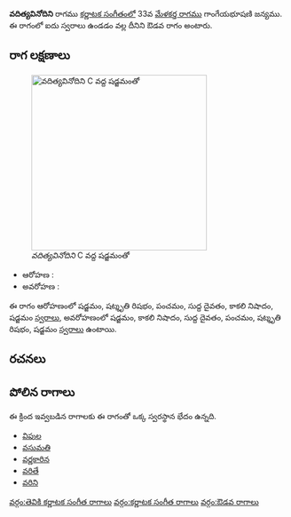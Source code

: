 {{Infobox ragam
	| name          	= వదిత్యవినోదిని
	| synonym	    	= 
	| mela          	= 
	| chakra        	= 
	| janaka        	= 
	| type          	= ఔడవ
	| arohanam      	= {{svaraC|S|R3|P|D1|N3|S'}} 
	| avarohanam    	= {{svaraC|S'|N3|D1|P|R3|S}}
	| jeeva         	=
	| chhaya        	=
	| nyasa         	=
	| vishesha      	= 
	| equivalent  		= 
}}
{{కర్ణాటక సంగీత రాగాలు}}
'''వదిత్యవినోదిని''' రాగము [[కర్ణాటక సంగీతం]]లో 33వ [[మేళకర్త రాగము]] గాంగేయభూషణి జన్యము.  ఈ రాగంలో ఐదు స్వరాలు ఉండడం వల్ల దీనిని ఔడవ రాగం అంటారు.


==రాగ లక్షణాలు==
[[Image:vadityavinodini_kb2wiki.png|thumb|right|316px|''వదిత్యవినోదిని'' C వద్ద షడ్జమంతో]]

* ఆరోహణ : {{svaraC|S|R3|P|D1|N3|S'}} 
* అవరోహణ : {{svaraC|S'|N3|D1|P|R3|S}}

ఈ రాగం ఆరోహణంలో షడ్జమం, షట్శృతి రిషభం, పంచమం, సుద్ద దైవతం, కాకలి  నిషాదం, షడ్జమం [[స్వరాలు]], అవరోహణంలో షడ్జమం, కాకలి  నిషాదం, సుద్ద దైవతం, పంచమం, షట్శృతి రిషభం, షడ్జమం [[స్వరాలు]] ఉంటాయి.

==రచనలు==



==పోలిన రాగాలు==
ఈ క్రింద ఇవ్వబడిన రాగాలకు ఈ రాగంతో ఒక్క స్వరస్థాన భేదం ఉన్నది.
* [[విపుల]]
* [[వసుమతి]]
* [[వర్ణకారిన]]
* [[వరితే]]
* [[వరిని]]



[[వర్గం:తెవికి కర్ణాటక సంగీత రాగాలు]]
[[వర్గం:కర్ణాటక సంగీత రాగాలు]]
[[వర్గం:ఔడవ రాగాలు]]